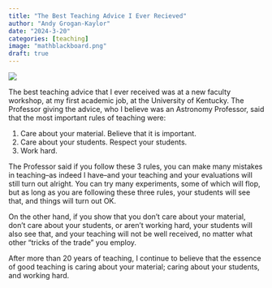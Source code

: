 ```yaml
---
title: "The Best Teaching Advice I Ever Recieved"
author: "Andy Grogan-Kaylor"
date: "2024-3-20"
categories: [teaching]
image: "mathblackboard.png"
draft: true
---
```


![](teaching2.png)

The best teaching advice that I ever received was at a new faculty workshop, at my first academic job, at the University of Kentucky. The Professor giving the advice, who I believe was an Astronomy Professor, said that the most important rules of teaching were: 

1. Care about your material. Believe that it is important.
2. Care about your students. Respect your students.
3. Work hard.

The Professor said if you follow these 3 rules, you can make many mistakes in teaching--as indeed I have--and your teaching and your evaluations will still turn out alright. You can try many experiments, some of which will flop, but as long as you are following these three rules, your students will see that, and things will turn out OK.

On the other hand, if you show that you don't care about your material, don't care about your students, or aren't working hard, your students will also see that, and your teaching will not be well received, no matter what other "tricks of the trade" you employ.

After more than 20 years of teaching, I continue to believe that the essence of good teaching is caring about your material; caring about your students, and working hard.








